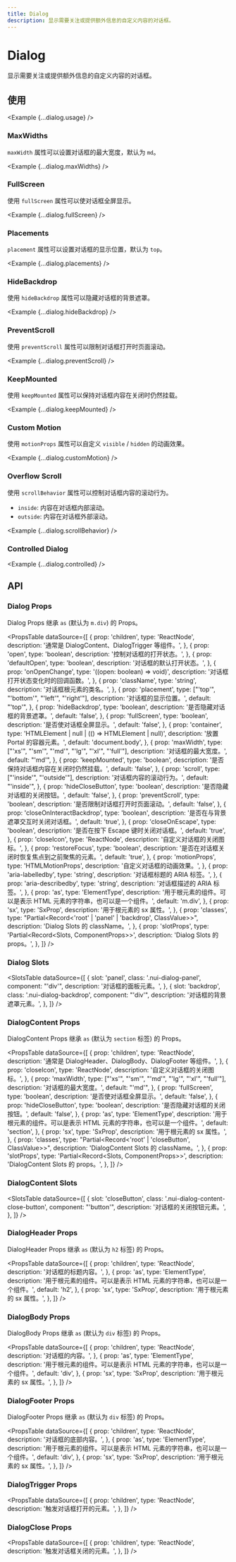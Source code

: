 ```yaml
---
title: Dialog
description: 显示需要关注或提供额外信息的自定义内容的对话框。
---
```



# Dialog

显示需要关注或提供额外信息的自定义内容的对话框。

<ComponentLinks component='dialog' ariaCompatible />

## 使用

<Example {...dialog.usage} />

### MaxWidths

`maxWidth` 属性可以设置对话框的最大宽度，默认为 `md`。

<Example {...dialog.maxWidths} />

### FullScreen

使用 `fullScreen` 属性可以使对话框全屏显示。

<Example {...dialog.fullScreen} />

### Placements

`placement` 属性可以设置对话框的显示位置，默认为 `top`。

<Example {...dialog.placements} />

### HideBackdrop

使用 `hideBackdrop` 属性可以隐藏对话框的背景遮罩。

<Example {...dialog.hideBackdrop} />

### PreventScroll

使用 `preventScroll` 属性可以限制对话框打开时页面滚动。

<Example {...dialog.preventScroll} />

### KeepMounted

使用 `keepMounted` 属性可以保持对话框内容在关闭时仍然挂载。

<Example {...dialog.keepMounted} />

### Custom Motion

使用 `motionProps` 属性可以自定义 `visible` / `hidden` 的动画效果。

<Example {...dialog.customMotion} />

### Overflow Scroll

使用 `scrollBehavior` 属性可以控制对话框内容的滚动行为。

- `inside`: 内容在对话框内部滚动。
- `outside`: 内容在对话框外部滚动。

<Example {...dialog.scrollBehavior} />

### Controlled Dialog

<Example {...dialog.controlled} />

## API

### Dialog Props

Dialog Props 继承 `as` (默认为 `m.div`) 的 Props。

<PropsTable
  dataSource={[
    {
      prop: 'children',
      type: 'ReactNode',
      description: '通常是 DialogContent、DialogTrigger 等组件。',
    },
    {
      prop: 'open',
      type: 'boolean',
      description: '控制对话框的打开状态。',
    },
    {
      prop: 'defaultOpen',
      type: 'boolean',
      description: '对话框的默认打开状态。',
    },
    {
      prop: 'onOpenChange',
      type: '((open: boolean) => void)',
      description: '对话框打开状态变化时的回调函数。',
    },
    {
      prop: 'className',
      type: 'string',
      description: '对话框根元素的类名。',
    },
    {
      prop: 'placement',
      type: ["'top'", "'bottom'", "'left'", "'right'"],
      description: '对话框的显示位置。',
      default: "'top'",
    },
    {
      prop: 'hideBackdrop',
      type: 'boolean',
      description: '是否隐藏对话框的背景遮罩。',
      default: 'false',
    },
    {
      prop: 'fullScreen',
      type: 'boolean',
      description: '是否使对话框全屏显示。',
      default: 'false',
    },
    {
      prop: 'container',
      type: 'HTMLElement | null | (() => HTMLElement | null)',
      description: '放置 Portal 的容器元素。',
      default: 'document.body',
    },
    {
      prop: 'maxWidth',
      type: ["'xs'", "'sm'", "'md'", "'lg'", "'xl'", "'full'"],
      description: '对话框的最大宽度。',
      default: "'md'",
    },
    {
      prop: 'keepMounted',
      type: 'boolean',
      description: '是否保持对话框内容在关闭时仍然挂载。',
      default: 'false',
    },
    {
      prop: 'scroll',
      type: ["'inside'", "'outside'"],
      description: '对话框内容的滚动行为。',
      default: "'inside'",
    },
    {
      prop: 'hideCloseButton',
      type: 'boolean',
      description: '是否隐藏对话框的关闭按钮。',
      default: 'false',
    },
    {
      prop: 'preventScroll',
      type: 'boolean',
      description: '是否限制对话框打开时页面滚动。',
      default: 'false',
    },
    {
      prop: 'closeOnInteractBackdrop',
      type: 'boolean',
      description: '是否在与背景遮罩交互时关闭对话框。',
      default: 'true',
    },
    {
      prop: 'closeOnEscape',
      type: 'boolean',
      description: '是否在按下 Escape 键时关闭对话框。',
      default: 'true',
    },
    {
      prop: 'closeIcon',
      type: 'ReactNode',
      description: '自定义对话框的关闭图标。',
    },
    {
      prop: 'restoreFocus',
      type: 'boolean',
      description: '是否在对话框关闭时恢复焦点到之前聚焦的元素。',
      default: 'true',
    },
    {
      prop: 'motionProps',
      type: 'HTMLMotionProps',
      description: '自定义对话框的动画效果。',
    },
    {
      prop: 'aria-labelledby',
      type: 'string',
      description: '对话框标题的 ARIA 标签。',
    },
    {
      prop: 'aria-describedby',
      type: 'string',
      description: '对话框描述的 ARIA 标签。',
    },
    {
      prop: 'as',
      type: 'ElementType',
      description:
        '用于根元素的组件。可以是表示 HTML 元素的字符串，也可以是一个组件。',
      default: 'm.div',
    },
    {
      prop: 'sx',
      type: 'SxProp<DialogOwnerState>',
      description: '用于根元素的 sx 属性。',
    },
    {
      prop: 'classes',
      type: "Partial<Record<'root' | 'panel' | 'backdrop', ClassValue>>",
      description: 'Dialog Slots 的 className。',
    },
    {
      prop: 'slotProps',
      type: 'Partial<Record<Slots, ComponentProps>>',
      description: 'Dialog Slots 的 props。',
    },
  ]}
/>

### Dialog Slots

<SlotsTable
  dataSource={[
    {
      slot: 'panel',
      class: '.nui-dialog-panel',
      component: "'div'",
      description: '对话框的面板元素。',
    },
    {
      slot: 'backdrop',
      class: '.nui-dialog-backdrop',
      component: "'div'",
      description: '对话框的背景遮罩元素。',
    },
  ]}
/>

### DialogContent Props

DialogContent Props 继承 `as` (默认为 `section` 标签) 的 Props。

<PropsTable
  dataSource={[
    {
      prop: 'children',
      type: 'ReactNode',
      description: '通常是 DialogHeader、DialogBody、DialogFooter 等组件。',
    },
    {
      prop: 'closeIcon',
      type: 'ReactNode',
      description: '自定义对话框的关闭图标。',
    },
    {
      prop: 'maxWidth',
      type: ["'xs'", "'sm'", "'md'", "'lg'", "'xl'", "'full'"],
      description: '对话框的最大宽度。',
      default: "'md'",
    },
    {
      prop: 'fullScreen',
      type: 'boolean',
      description: '是否使对话框全屏显示。',
      default: 'false',
    },
    {
      prop: 'hideCloseButton',
      type: 'boolean',
      description: '是否隐藏对话框的关闭按钮。',
      default: 'false',
    },
    {
      prop: 'as',
      type: 'ElementType',
      description:
        '用于根元素的组件。可以是表示 HTML 元素的字符串，也可以是一个组件。',
      default: 'section',
    },
    {
      prop: 'sx',
      type: 'SxProp<DialogContentOwnerState>',
      description: '用于根元素的 sx 属性。',
    },
    {
      prop: 'classes',
      type: "Partial<Record<'root' | 'closeButton', ClassValue>>",
      description: 'DialogContent Slots 的 className。',
    },
    {
      prop: 'slotProps',
      type: 'Partial<Record<Slots, ComponentProps>>',
      description: 'DialogContent Slots 的 props。',
    },
  ]}
/>

### DialogContent Slots

<SlotsTable
  dataSource={[
    {
      slot: 'closeButton',
      class: '.nui-dialog-content-close-button',
      component: "'button'",
      description: '对话框的关闭按钮元素。',
    },
  ]}
/>

### DialogHeader Props

DialogHeader Props 继承 `as` (默认为 `h2` 标签) 的 Props。

<PropsTable
  dataSource={[
    {
      prop: 'children',
      type: 'ReactNode',
      description: '对话框的标题内容。',
    },
    {
      prop: 'as',
      type: 'ElementType',
      description:
        '用于根元素的组件。可以是表示 HTML 元素的字符串，也可以是一个组件。',
      default: 'h2',
    },
    {
      prop: 'sx',
      type: 'SxProp<DialogHeaderOwnerState>',
      description: '用于根元素的 sx 属性。',
    },
  ]}
/>

### DialogBody Props

DialogBody Props 继承 `as` (默认为 `div` 标签) 的 Props。

<PropsTable
  dataSource={[
    {
      prop: 'children',
      type: 'ReactNode',
      description: '对话框的内容。',
    },
    {
      prop: 'as',
      type: 'ElementType',
      description:
        '用于根元素的组件。可以是表示 HTML 元素的字符串，也可以是一个组件。',
      default: 'div',
    },
    {
      prop: 'sx',
      type: 'SxProp<DialogBodyOwnerState>',
      description: '用于根元素的 sx 属性。',
    },
  ]}
/>

### DialogFooter Props

DialogFooter Props 继承 `as` (默认为 `div` 标签) 的 Props。

<PropsTable
  dataSource={[
    {
      prop: 'children',
      type: 'ReactNode',
      description: '对话框的底部内容。',
    },
    {
      prop: 'as',
      type: 'ElementType',
      description:
        '用于根元素的组件。可以是表示 HTML 元素的字符串，也可以是一个组件。',
      default: 'div',
    },
    {
      prop: 'sx',
      type: 'SxProp<DialogFooterOwnerState>',
      description: '用于根元素的 sx 属性。',
    },
  ]}
/>

### DialogTrigger Props

<PropsTable
  dataSource={[
    {
      prop: 'children',
      type: 'ReactNode',
      description: '触发对话框打开的元素。',
    },
  ]}
/>

### DialogClose Props

<PropsTable
  dataSource={[
    {
      prop: 'children',
      type: 'ReactNode',
      description: '触发对话框关闭的元素。',
    },
  ]}
/>
